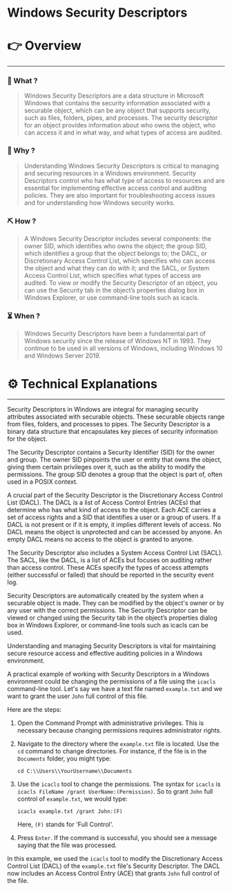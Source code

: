 # Windows Security Descriptors


# 👉 Overview

---

### 👀 What ?

> Windows Security Descriptors are a data structure in Microsoft Windows that contains the security information associated with a securable object, which can be any object that supports security, such as files, folders, pipes, and processes. The security descriptor for an object provides information about who owns the object, who can access it and in what way, and what types of access are audited.
> 

### 🧐 Why ?

> Understanding Windows Security Descriptors is critical to managing and securing resources in a Windows environment. Security Descriptors control who has what type of access to resources and are essential for implementing effective access control and auditing policies. They are also important for troubleshooting access issues and for understanding how Windows security works.
> 

### ⛏️ How ?

> A Windows Security Descriptor includes several components: the owner SID, which identifies who owns the object; the group SID, which identifies a group that the object belongs to; the DACL, or Discretionary Access Control List, which specifies who can access the object and what they can do with it; and the SACL, or System Access Control List, which specifies what types of access are audited. To view or modify the Security Descriptor of an object, you can use the Security tab in the object’s properties dialog box in Windows Explorer, or use command-line tools such as icacls.
> 

### ⏳ When ?

> Windows Security Descriptors have been a fundamental part of Windows security since the release of Windows NT in 1993. They continue to be used in all versions of Windows, including Windows 10 and Windows Server 2019.
> 

# ⚙️ Technical Explanations

---

Security Descriptors in Windows are integral for managing security attributes associated with securable objects. These securable objects range from files, folders, and processes to pipes. The Security Descriptor is a binary data structure that encapsulates key pieces of security information for the object.

The Security Descriptor contains a Security Identifier (SID) for the owner and group. The owner SID pinpoints the user or entity that owns the object, giving them certain privileges over it, such as the ability to modify the permissions. The group SID denotes a group that the object is part of, often used in a POSIX context.

A crucial part of the Security Descriptor is the Discretionary Access Control List (DACL). The DACL is a list of Access Control Entries (ACEs) that determine who has what kind of access to the object. Each ACE carries a set of access rights and a SID that identifies a user or a group of users. If a DACL is not present or if it is empty, it implies different levels of access. No DACL means the object is unprotected and can be accessed by anyone. An empty DACL means no access to the object is granted to anyone.

The Security Descriptor also includes a System Access Control List (SACL). The SACL, like the DACL, is a list of ACEs but focuses on auditing rather than access control. These ACEs specify the types of access attempts (either successful or failed) that should be reported in the security event log.

Security Descriptors are automatically created by the system when a securable object is made. They can be modified by the object's owner or by any user with the correct permissions. The Security Descriptor can be viewed or changed using the Security tab in the object’s properties dialog box in Windows Explorer, or command-line tools such as icacls can be used.

Understanding and managing Security Descriptors is vital for maintaining secure resource access and effective auditing policies in a Windows environment.

A practical example of working with Security Descriptors in a Windows environment could be changing the permissions of a file using the `icacls` command-line tool. Let's say we have a text file named `example.txt` and we want to grant the user `John` full control of this file.

Here are the steps:

1. Open the Command Prompt with administrative privileges. This is necessary because changing permissions requires administrator rights.
2. Navigate to the directory where the `example.txt` file is located. Use the `cd` command to change directories. For instance, if the file is in the `Documents` folder, you might type:
    
    ```
    cd C:\\Users\\YourUsername\\Documents
    
    ```
    
3. Use the `icacls` tool to change the permissions. The syntax for `icacls` is `icacls FileName /grant UserName:(Permission)`. So to grant `John` full control of `example.txt`, we would type:
    
    ```
    icacls example.txt /grant John:(F)
    
    ```
    
    Here, `(F)` stands for 'Full Control'.
    
4. Press `Enter`. If the command is successful, you should see a message saying that the file was processed.

In this example, we used the `icacls` tool to modify the Discretionary Access Control List (DACL) of the `example.txt` file's Security Descriptor. The DACL now includes an Access Control Entry (ACE) that grants `John` full control of the file.
